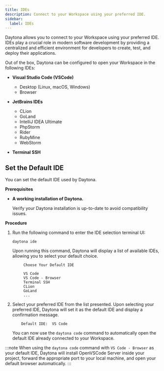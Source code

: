 ```yaml
---
title: IDEs
description: Connect to your Workspace using your preferred IDE.
sidebar:
  label: IDEs
---
```



Daytona allows you to connect to your Workspace using your preferred IDE. IDEs play a crucial role in modern software development by providing a centralized and efficient environment for developers to create, test, and deploy their applications.

Out of the box, Daytona can be configured to open your Workspace in the following IDEs:

- **Visual Studio Code (VSCode)**

  - Desktop (Linux, macOS, Windows)
  - Browser

- **JetBrains IDEs**
  - CLion
  - GoLand
  - IntelliJ IDEA Ultimate
  - PhpStorm
  - Rider
  - RubyMine
  - WebStorm
- **Terminal SSH**

## Set the Default IDE

You can set the default IDE used by Daytona.

**Prerequisites**

- **A working installation of Daytona.**

  Verify your Daytona installation is up-to-date to avoid compatibility issues.

**Procedure**

1. Run the following command to enter the IDE selection terminal UI:

   ```shell
   daytona ide
   ```

   Upon running this command, Daytona will display a list of available IDEs, allowing you to select your default choice.

   ```text
        Choose Your Default IDE

        VS Code
        VS Code - Browser
        Terminal SSH
        CLion
        GoLand
        ...
   ```

2. Select your preferred IDE from the list presented. Upon selecting your preferred IDE, Daytona will set it as the default IDE and display a confirmation message.

   ```text
       Default IDE:  VS Code
   ```

   You can now use the `daytona code` command to automatically open the default IDE already connected to your Workspace.

:::note
When using the `daytona code` command with `VS Code - Browser` as your default IDE, Daytona will install OpenVSCode Server inside your project, forward the appropriate port to your local machine, and open your default browser automatically.
:::
